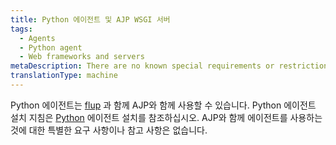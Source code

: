 ```yaml
---
title: Python 에이전트 및 AJP WSGI 서버
tags:
  - Agents
  - Python agent
  - Web frameworks and servers
metaDescription: There are no known special requirements or restrictions to use the Python agent with AJP in conjunction with flup.
translationType: machine
---
```


Python 에이전트는 [flup](https://pypi.python.org/pypi/flup) 과 함께 AJP와 함께 사용할 수 있습니다. Python 에이전트 설치 지침은 [Python](/docs/agents/python-agent/installation-configuration/python-agent-installation) 에이전트 설치를 참조하십시오. AJP와 함께 에이전트를 사용하는 것에 대한 특별한 요구 사항이나 참고 사항은 없습니다.